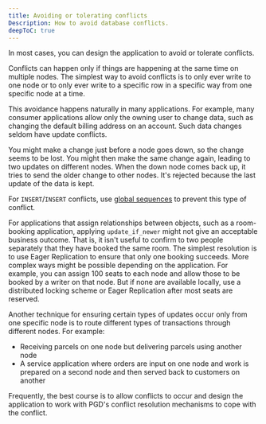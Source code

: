 ```yaml
---
title: Avoiding or tolerating conflicts
Description: How to avoid database conflicts.
deepToC: true
---
```


In most cases, you can design the application to avoid or tolerate conflicts.

Conflicts can happen only if things are happening at the same time on multiple nodes. The simplest way to avoid conflicts is to only ever write to one node or to only ever write to a specific row in a specific way from one specific node at a time.

This avoidance happens naturally in many applications. For example, many consumer applications allow only the owning user to change data, such as changing the default billing address on an account. Such data changes seldom have update conflicts.

You might make a change just before a node goes down, so the change seems to be lost. You might then make the same change again, leading to two updates on different nodes. When the down node comes back up, it tries to send the older change to other nodes. It's rejected because the last update of the data is kept.

For `INSERT`/`INSERT` conflicts, use [global sequences](../../sequences//#pgd-global-sequences) to prevent this type of conflict.

For applications that assign relationships between objects, such as a room-booking application, applying `update_if_newer` might not give an acceptable business outcome. That is, it isn't useful to confirm to two people separately that they have booked the same room. The simplest resolution is to use Eager Replication to ensure that only one booking succeeds. More complex ways might be possible depending on the application. For example, you can assign 100 seats to each node and allow those to be booked by a writer on that node. But if none are available locally, use a distributed locking scheme or Eager Replication after most seats are reserved.

Another technique for ensuring certain types of updates occur only from one specific node is to route different types of transactions through different nodes. For example:

-   Receiving parcels on one node but delivering parcels using another node
-   A service application where orders are input on one node and work is prepared on a second node and then served back to customers on another

Frequently, the best course is to allow conflicts to occur and design the application to work with PGD's conflict resolution mechanisms to cope with the conflict.